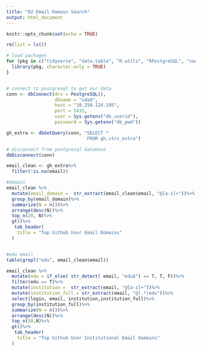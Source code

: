 ```yaml
---
title: "02 Email Domain Search"
output: html_document
---
```


```r
knitr::opts_chunk$set(echo = TRUE)
```


```r
rm(list = ls())

# load packages 
for (pkg in c("tidyverse", "data.table", "R.utils", "RPostgreSQL", "cowplot", "maditr", "stringr", "stringi", "mosaic",  "raster", "dplyr",  "ggplot2", "shiny", "plotly", "gt", "glue")) {
  library(pkg, character.only = TRUE)
}


# connect to postgresql to get our data
conn <- dbConnect(drv = PostgreSQL(), 
                  dbname = "sdad", 
                  host = "10.250.124.195", 
                  port = 5432, 
                  user = Sys.getenv("db_userid"), 
                  password = Sys.getenv("db_pwd"))

gh_extra <- dbGetQuery(conn, "SELECT *
                              FROM gh.ctrs_extra")

# disconnect from postgresql database 
dbDisconnect(conn)
```


```r
email_clean <- gh_extra%>%
  filter(!is.na(email))

#domain
email_clean %>%
  mutate(email_domain =  str_extract(email_clean$email, "@[a-z]+"))%>%
  group_by(email_domain)%>%
  summarize(N = n())%>%
  arrange(desc(N))%>%
  top_n(20, N)%>%
  gt()%>%
   tab_header(
    title = "Top Github User Email Domains"
  )


#edu email
table(grepl("edu", email_clean$email))

email_clean %>%
  mutate(edu = if_else( str_detect( email, "edu$") == T, T, F))%>%
  filter(edu == T)%>%
  mutate(institution =  str_extract(email, "@[a-z]+"))%>%
  mutate(institution_full = str_extract(email, "@(.*)edu"))%>%
  select(login, email, institution,institution_full)%>%
  group_by(institution_full)%>%
  summarize(N = n())%>%
  arrange(desc(N))%>%
  top_n(50,N)%>%
  gt()%>%
   tab_header(
    title = "Top Github User Institutional Email Domains"
  )

```

